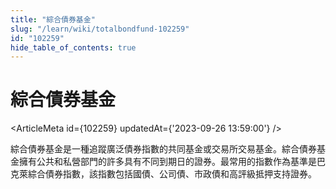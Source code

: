 ```yaml
---
title: "綜合債券基金"
slug: "/learn/wiki/totalbondfund-102259"
id: "102259"
hide_table_of_contents: true
---
```



# 綜合債券基金

<ArticleMeta id={102259} updatedAt={'2023-09-26 13:59:00'} />
<div className='border-solid border-b border-t-0 my-4 border-[var(--ifm-color-gray-300)]' />

綜合債券基金是一種追蹤廣泛債券指數的共同基金或交易所交易基金。綜合債券基金擁有公共和私營部門的許多具有不同到期日的證券。最常用的指數作為基準是巴克萊綜合債券指數，該指數包括國債、公司債、市政債和高評級抵押支持證券。
